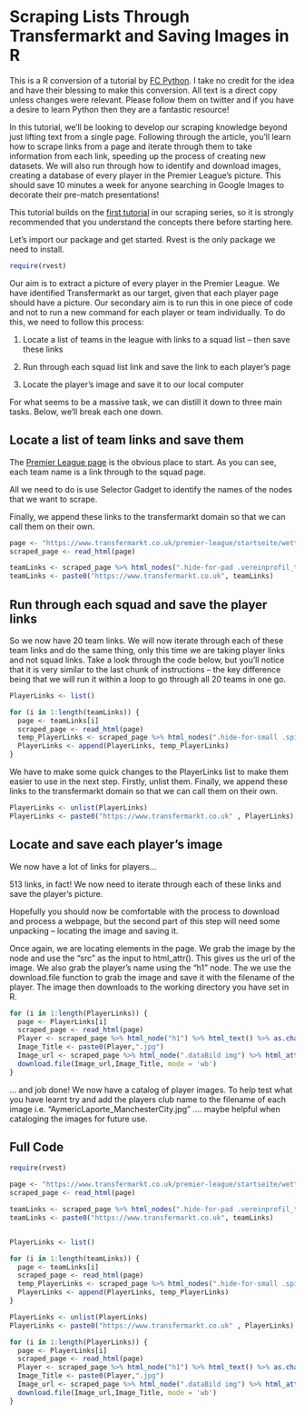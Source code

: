# Scraping Lists Through Transfermarkt and Saving Images in R

This is a R conversion of a tutorial by [FC Python](https://twitter.com/FC_Python). I take no credit for the idea and have their blessing to make this conversion. All text is a direct copy unless changes were relevant. Please follow them on twitter and if you have a desire to learn Python then they are a fantastic resource!

In this tutorial, we’ll be looking to develop our scraping knowledge beyond just lifting text from a single page. Following through the article, you’ll learn how to scrape links from a page and iterate through them to take information from each link, speeding up the process of creating new datasets. We will also run through how to identify and download images, creating a database of every player in the Premier League’s picture. This should save 10 minutes a week for anyone searching in Google Images to decorate their pre-match presentations!

This tutorial builds on the [first tutorial](https://github.com/FCrSTATS/ScrappingTutorials/blob/master/1.ScrapingTransferFeeData.rmd) in our scraping series, so it is strongly recommended that you understand the concepts there before starting here.

Let’s import our package and get started. Rvest is the only package we need to install.

```r
require(rvest)
```

Our aim is to extract a picture of every player in the Premier League. We have identified Transfermarkt as our target, given that each player page should have a picture. Our secondary aim is to run this in one piece of code and not to run a new command for each player or team individually. To do this, we need to follow this process:

1) Locate a list of teams in the league with links to a squad list – then save these links

2) Run through each squad list link and save the link to each player’s page

3) Locate the player’s image and save it to our local computer

For what seems to be a massive task, we can distill it down to three main tasks. Below, we’ll break each one down.

## Locate a list of team links and save them

The [Premier League page](https://www.transfermarkt.co.uk/premier-league/startseite/wettbewerb/GB1) is the obvious place to start. As you can see, each team name is a link through to the squad page.

All we need to do is use Selector Gadget to identify the names of the nodes that we want to scrape.

Finally, we append these links to the transfermarkt domain so that we can call them on their own.

```r
page <- "https://www.transfermarkt.co.uk/premier-league/startseite/wettbewerb/GB1"
scraped_page <- read_html(page)

teamLinks <- scraped_page %>% html_nodes(".hide-for-pad .vereinprofil_tooltip") %>% html_attr("href")
teamLinks <- paste0("https://www.transfermarkt.co.uk", teamLinks)
```

## Run through each squad and save the player links

So we now have 20 team links. We will now iterate through each of these team links and do the same thing, only this time we are taking player links and not squad links. Take a look through the code below, but you’ll notice that it is very similar to the last chunk of instructions – the key difference being that we will run it within a loop to go through all 20 teams in one go.

```r
PlayerLinks <- list()

for (i in 1:length(teamLinks)) {
  page <- teamLinks[i]
  scraped_page <- read_html(page)
  temp_PlayerLinks <- scraped_page %>% html_nodes(".hide-for-small .spielprofil_tooltip") %>% html_attr("href")
  PlayerLinks <- append(PlayerLinks, temp_PlayerLinks)
}
```

We have to make some quick changes to the PlayerLinks list to make them easier to use in the next step. Firstly, unlist them. Finally, we append these links to the transfermarkt domain so that we can call them on their own.

```r
PlayerLinks <- unlist(PlayerLinks)
PlayerLinks <- paste0("https://www.transfermarkt.co.uk" , PlayerLinks)
```

## Locate and save each player’s image

We now have a lot of links for players…

513 links, in fact! We now need to iterate through each of these links and save the player’s picture.

Hopefully you should now be comfortable with the process to download and process a webpage, but the second part of this step will need some unpacking – locating the image and saving it.

Once again, we are locating elements in the page. We grab the image by the node and use the "src" as the input to html_attr(). This gives us the url of the image. We also grab the player's name using the "h1" node. The we use the download.file function to grab the image and save it with the filename of the player. The image then downloads to the working directory you have set in R.

```r
for (i in 1:length(PlayerLinks)) {
  page <- PlayerLinks[i]
  scraped_page <- read_html(page)
  Player <- scraped_page %>% html_node("h1") %>% html_text() %>% as.character()
  Image_Title <- paste0(Player,".jpg")
  Image_url <- scraped_page %>% html_node(".dataBild img") %>% html_attr("src")
  download.file(Image_url,Image_Title, mode = 'wb')
}
```

... and job done! We now have a catalog of player images. To help test what you have learnt try and add the players club name to the filename of each image i.e. "AymericLaporte_ManchesterCity.jpg" .... maybe helpful when cataloging the images for future use.

## Full Code

```r
require(rvest)

page <- "https://www.transfermarkt.co.uk/premier-league/startseite/wettbewerb/GB1"
scraped_page <- read_html(page)

teamLinks <- scraped_page %>% html_nodes(".hide-for-pad .vereinprofil_tooltip") %>% html_attr("href")
teamLinks <- paste0("https://www.transfermarkt.co.uk", teamLinks)


PlayerLinks <- list()

for (i in 1:length(teamLinks)) {
  page <- teamLinks[i]
  scraped_page <- read_html(page)
  temp_PlayerLinks <- scraped_page %>% html_nodes(".hide-for-small .spielprofil_tooltip") %>% html_attr("href")
  PlayerLinks <- append(PlayerLinks, temp_PlayerLinks)
}

PlayerLinks <- unlist(PlayerLinks)
PlayerLinks <- paste0("https://www.transfermarkt.co.uk" , PlayerLinks)

for (i in 1:length(PlayerLinks)) {
  page <- PlayerLinks[i]
  scraped_page <- read_html(page)
  Player <- scraped_page %>% html_node("h1") %>% html_text() %>% as.character()
  Image_Title <- paste0(Player,".jpg")
  Image_url <- scraped_page %>% html_node(".dataBild img") %>% html_attr("src")
  download.file(Image_url,Image_Title, mode = 'wb')
}

```
